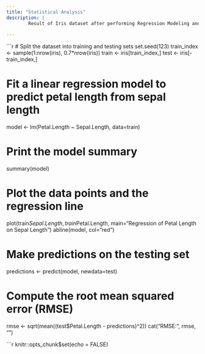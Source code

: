 ```yaml
---
title: "Statistical Analysis"
description: |
        Result of Iris dataset after performing Regression Modeling and Predictions
  
---
```

```r

# Split the dataset into training and testing sets
set.seed(123)
train_index <- sample(1:nrow(iris), 0.7*nrow(iris))
train <- iris[train_index,]
test <- iris[-train_index,]

# Fit a linear regression model to predict petal length from sepal length
model <- lm(Petal.Length ~ Sepal.Length, data=train)

# Print the model summary
summary(model)

# Plot the data points and the regression line
plot(train$Sepal.Length, train$Petal.Length, main="Regression of Petal Length on Sepal Length")
abline(model, col="red")

# Make predictions on the testing set
predictions <- predict(model, newdata=test)

# Compute the root mean squared error (RMSE)
rmse <- sqrt(mean((test$Petal.Length - predictions)^2))
cat("RMSE:", rmse, "\n")



```r
knitr::opts_chunk$set(echo = FALSE)